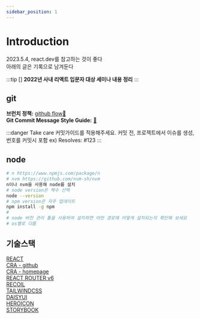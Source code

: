 ```yaml
---
sidebar_position: 1
---
```


# Introduction

2023.5.4, react.dev를 참고하는 것이 좋다  
아래의 글은 기록으로 남겨둔다

:::tip []
**2022년 사내 리액트 입문자 대상 세미나 내용 정리**
:::

## git

**브런치 정책:** [github flow🔗](https://docs.github.com/en/get-started/quickstart/github-flow)  
**Git Commit Message Style Guide:** [🔗](https://udacity.github.io/git-styleguide/)

:::danger Take care
커밋가이드를 적용해주세요. 커밋 전, 프로젝트에서 이슈를 생성, 번호를 커밋시 포함 ex) Resolves: #123
:::

## node

```bash title="install node"
# n https://www.npmjs.com/package/n
# nvm https://github.com/nvm-sh/nvm
n이나 nvm을 사용해 node를 설치
# node version은 짝수 선택
node --version
# npm version은 자주 업데이트
npm install -g npm
#
# node 버전 관리 툴을 사용하여 설치하면 어떤 경로에 어떻게 설치되는지 확인해 보세요
# os별로 다름

```

## 기술스택

[REACT](https://reactjs.org/)  
[CRA - github](https://github.com/facebook/create-react-app)  
[CRA - homepage](https://create-react-app.dev)  
[REACT ROUTER v6](https://reactrouter.com)  
[RECOIL](https://recoiljs.org)  
[TAILWINDCSS](https://tailwindcss.com/)  
[DAISYUI](https://daisyui.com/)  
[HEROICON](https://heroicons.com/)  
[STORYBOOK](https://storybook.js.org/)
